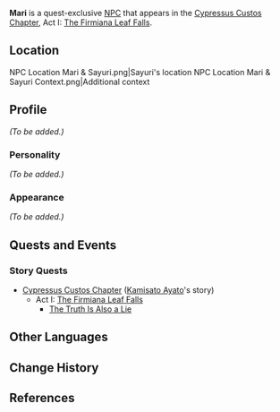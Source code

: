 {{Meta
|missing_NPC_profile  = yes
}}
{{Character Infobox
|type             = Quest NPC
|image            = NPC Mari.png
|region           = Inazuma
}}
'''Mari''' is a quest-exclusive [[NPC]] that appears in the [[Cypressus Custos Chapter]], Act I: [[The Firmiana Leaf Falls]].

==Location==
<gallery hideaddbutton="true" captionalign="center">
NPC Location Mari & Sayuri.png|Sayuri's location
NPC Location Mari & Sayuri Context.png|Additional context
</gallery>

==Profile==
<!-- detailed story/lore information goes here -->
''(To be added.)''

===Personality===
''(To be added.)''

===Appearance===
''(To be added.)''

==Quests and Events==
===Story Quests===
* [[Cypressus Custos Chapter]] ([[Kamisato Ayato]]'s story)
** Act I: [[The Firmiana Leaf Falls]]
*** [[The Truth Is Also a Lie]]

==Other Languages==
{{Other Languages|default_hidden = 1
|en      = Mari
|zhs     = 真理
|zhs_rm  = Zhēnlǐ
|zht     = 真理
|zht_rm  = Zhēnlǐ
|ja      = 真理
|ja_rm   = Mari
|ko      = 마리
|ko_rm   = Mari
|es      = Mari
|fr      = Mari
|ru      = Мари
|th      = Mari
|vi      = Mari
|de      = Mari
|id      = Mari
|pt      = Mari
}}

==Change History==
{{Change History|2.6}}

==References==
{{Reflist}}